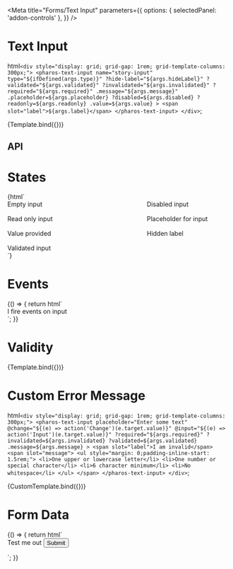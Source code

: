 

<Meta
  title="Forms/Text Input"
  parameters={{
    options: { selectedPanel: 'addon-controls' },
  }}
/>

# Text Input

<GuidelineLink path="text-input" />

  html`
    <div style="display: grid; grid-gap: 1rem; grid-template-columns: 300px;">
      <pharos-text-input
        name="story-input"
        type="${ifDefined(args.type)}"
        ?hide-label="${args.hideLabel}"
        ?validated="${args.validated}"
        ?invalidated="${args.invalidated}"
        ?required="${args.required}"
        .message="${args.message}"
        .placeholder=${args.placeholder}
        ?disabled=${args.disabled}
        ?readonly=${args.readonly}
        .value=${args.value}
      >
        <span slot="label">${args.label}</span>
      </pharos-text-input>
    </div>
  `;

<Canvas withToolbar>
  <Story
    name="Base"
    argTypes={{
      type: {
        options: ['email', 'hidden', 'number', 'password', 'search', 'tel', 'text', 'url'],
        control: {
          type: 'inline-radio',
        },
      },
    }}
    args={{ hideLabel: false, label: 'I am a label', placeholder: 'placeholder', value: '' }}
  >
    {Template.bind({})}
  </Story>
</Canvas>

## API

<ArgsTable of="pharos-text-input" />

# States

<Canvas withToolbar>
  <Story name="States">
    {html`
      <div
        style="display: grid; grid-gap: 1rem; grid-template-columns: repeat(2, 300px); 1rem 300px"
      >
        <pharos-text-input><span slot="label">Empty input</span></pharos-text-input>
        <pharos-text-input disabled><span slot="label">Disabled input</span></pharos-text-input>
        <pharos-text-input readonly value="Example text"
          ><span slot="label">Read only input</span></pharos-text-input
        >
        <pharos-text-input placeholder="example placeholder text"
          ><span slot="label">Placeholder for input</span></pharos-text-input
        >
        <pharos-text-input value="This value was provided"
          ><span slot="label">Value provided</span></pharos-text-input
        >
        <pharos-text-input hide-label value="Hidden label input"
          ><span slot="label">Hidden label</span></pharos-text-input
        >
        <pharos-text-input value="A validated value" validated
          ><span slot="label">Validated input</span></pharos-text-input
        >
      </div>
    `}
  </Story>
</Canvas>

# Events

<Canvas withToolbar>
  <Story name="Events">
    {() => {
      return html`
        <div style="display: grid; grid-gap: 1rem; grid-template-columns: 300px;">
          <pharos-text-input
            placeholder="Enter some text"
            @change="${(e) => action('Change')(e.target.value)}"
            @input="${(e) => action('Input')(e.target.value)}"
          >
            <span slot="label">I fire events on input</span>
          </pharos-text-input>
        </div>
      `;
    }}
  </Story>
</Canvas>

# Validity

<Canvas withToolbar>
  <Story
    name="Validity"
    args={{
      label: 'Test me out',
      required: true,
      invalidated: true,
      validated: false,
      message: 'This password does not meet the requirements',
    }}
  >
    {Template.bind({})}
  </Story>
</Canvas>

# Custom Error Message

  html`
    <div style="display: grid; grid-gap: 1rem; grid-template-columns: 300px;">
      <pharos-text-input
        placeholder="Enter some text"
        @change="${(e) => action('Change')(e.target.value)}"
        @input="${(e) => action('Input')(e.target.value)}"
        ?required="${args.required}"
        ?invalidated=${args.invalidated}
        ?validated=${args.validated}
        .message=${args.message}
      >
        <span slot="label">I am invalid</span>
        <span slot="message">
          <ul style="margin: 0;padding-inline-start: 1.5rem;">
            <li>One upper or lowercase letter</li>
            <li>One number or special character</li>
            <li>6 character minimum</li>
            <li>No whitespace</li>
          </ul>
        </span>
      </pharos-text-input>
    </div>
  `;

<Canvas withToolbar>
  <Story
    name="Custom Error Message"
    args={{
      required: false,
      invalidated: true,
      validated: false,
      message: 'This password does not meet the requirements',
    }}
  >
    {CustomTemplate.bind({})}
  </Story>
</Canvas>

# Form Data

<Canvas withToolbar>
  <Story name="Form Data">
    {() => {
      return html`
        <div style="display: grid; grid-gap: 1rem; grid-template-columns: 300px;">
          <form name="my-form" action="https://httpbin.org/post" method="POST">
            <pharos-text-input
              name="my-text-input"
              placeholder="Enter some text"
              @change="${(e) => action('Change')(e.target.value)}"
              @input="${(e) => action('Input')(e.target.value)}"
              required
            >
              <span slot="label">Test me out</span>
            </pharos-text-input>
            <input
              type="submit"
              value="Submit"
              @click="${(e) => {
                e.preventDefault();
                const form = document.querySelector('form[name="my-form"]');
                const formData = createFormData(form);
                const xhr = new XMLHttpRequest();
                xhr.open('POST', 'https://httpbin.org/post', true);
                xhr.onload = function () {
                  const response = JSON.parse(this.responseText);
                  action('FormData')(JSON.stringify(response.form));
                };
                xhr.send(formData);
              }}"
            />
          </form>
        </div>
      `;
    }}
  </Story>
</Canvas>
